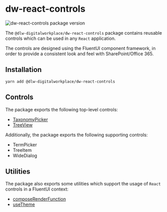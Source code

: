 
<Meta title="Components/Introduction" />

# dw-react-controls

![dw-react-controls package version](https://img.shields.io/github/package-json/v/dlw-digitalworkplace/dw-component-lib?filename=packages%2Fdw-react-controls%2Fpackage.json&label=%40dlw-digitalworkplace%2Fdw-react-controls&logo=github)

The `@dlw-digitalworkplace/dw-react-controls` package contains reusable controls which can be used in any `React` application.

The controls are designed using the FluentUI component framework, in order to provide a consistent look and feel with SharePoint/Office 365.

## Installation

```shell
yarn add @dlw-digitalworkplace/dw-react-controls
```

## Controls

The package exports the following top-level controls:

- [TaxonomyPicker](?path=/docs/components-taxonomypicker--basic)
- [TreeView](?path=/docs/components-treeview--basic)

Additionally, the package exports the following supporting controls:

- TermPicker
- TreeItem
- WideDialog

## Utilities

The package also exports some utilities which support the usage of `React` controls in a FluentUI context:

- [composeRenderFunction](?path=/docs/components-utilities-composerenderfunction--page)
- [useTheme](?path=/docs/components-utilities-usetheme--page)
